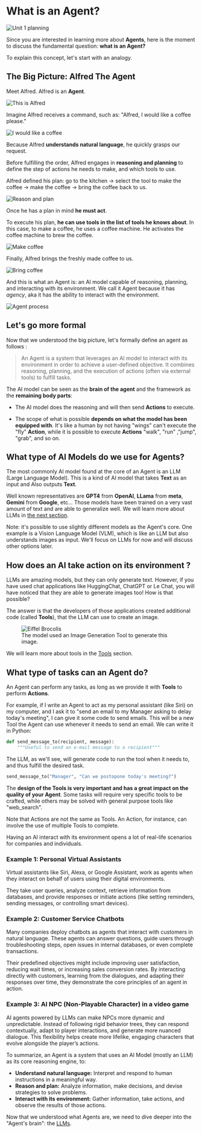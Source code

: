 # What is an Agent?

<img src="https://huggingface.co/datasets/agents-course/course-images/resolve/main/en/unit1/unit1-whiteboard-start.jpg" alt="Unit 1 planning"/>

Since you are interested in learning more about **Agents**, here is the moment to discuss the fundamental question: **what is an Agent?**

To explain this concept, let's start with an analogy.

## The Big Picture: Alfred The Agent

Meet Alfred. Alfred is an **Agent**.

<img src="https://huggingface.co/datasets/agents-course/course-images/resolve/main/en/unit1/this-is-alfred.jpg" alt="This is Alfred"/>

Imagine Alfred receives a command, such as: "Alfred, I would like a coffee please."

<img src="https://huggingface.co/datasets/agents-course/course-images/resolve/main/en/unit1/coffee-please.jpg" alt="I would like a coffee"/>

Because Alfred **understands natural language**, he quickly grasps our request.

Before fulfilling the order, Alfred engages in **reasoning and planning** to define the step of actions he needs to make, and which tools to use.

Alfred defined his plan: go to the kitchen -> select the tool to make the coffee -> make the coffee -> bring the coffee back to us. 

<img src="https://huggingface.co/datasets/agents-course/course-images/resolve/main/en/unit1/reason-and-plan.jpg" alt="Reason and plan"/>

Once he has a plan in mind **he must act**. 

To execute his plan, **he can use tools in the list of tools he knows about**. In this case, to make a coffee, he uses a coffee machine. He activates the coffee machine to brew the coffee.

<img src="https://huggingface.co/datasets/agents-course/course-images/resolve/main/en/unit1/make-coffee.jpg" alt="Make coffee"/>

Finally, Alfred brings the freshly made coffee to us.

<img src="https://huggingface.co/datasets/agents-course/course-images/resolve/main/en/unit1/bring-coffee.jpg" alt="Bring coffee"/>

And this is what an Agent is: an AI model capable of reasoning, planning, and interacting with its environment. We call it Agent because it has _agency_, aka it has the ability to interact with the environment.


<img src="https://huggingface.co/datasets/agents-course/course-images/resolve/main/en/unit1/process.jpg" alt="Agent process"/>

<!-- Maybe step 2 could be: select tools, then Step 3: Act -->

## Let's go more formal

Now that we understood the big picture, let's formally define an agent as follows :

> An Agent is a system that leverages an AI model to interact with its environment in order to achieve a user-defined objective. It combines reasoning, planning, and the execution of actions (often via external tools) to fulfill tasks.

The AI model can be seen as the **brain of the agent** and the framework as the **remaining body parts**:

- The AI model does the reasoning and will then send **Actions** to execute.

- The scope of what is possible **depends on what the model has been equipped with**. It's like a human by not having "wings" can't execute the "fly" **Action**, while it is possible to execute **Actions** "walk", "run" ,"jump", "grab", and so on.

## What type of AI Models do we use for Agents?

The most commonly AI model found at the core of an Agent is an LLM (Large Language Model). This is a kind of AI model that takes **Text** as an input and Also outputs **Text**.

Well known representatives are **GPT4** from **OpenAI**, **LLama** from **meta**, **Gemini** from **Google**, etc... Those models have been trained on a very vast amount of text and are able to generalize well. We will learn more about LLMs in [the next section](what-are-llms).

Note: it's possible to use slightly different models as the Agent's core. One example is a Vision Language Model (VLM), which is like an LLM but also understands images as input. We'll focus on LLMs for now and will discuss other options later.


## How does an AI take action on its environment ?

LLMs are amazing models, but they can only generate text. However, if you have used chat applications like HuggingChat, ChatGPT or Le Chat, you will have noticed that they are able to generate images too! How is that possible?

The answer is that the developers of those applications created additional code (called **Tools**), that the LLM can use to create an image.

<figure>
<img src="https://huggingface.co/datasets/agents-course/course-images/resolve/main/en/unit1/eiffel_brocolis.jpg" alt="Eiffel Brocolis"/>
<figcaption>The model used an Image Generation Tool to generate this image.
</figcaption>
</figure>

We will learn more about tools in the [Tools](tools) section.


## What type of tasks can an Agent do?

An Agent can perform any tasks, as long as we provide it with **Tools** to perform **Actions**.

For example, if I write an Agent to act as my personal assistant (like Siri) on my computer, and I ask it to "send an email to my Manager asking to delay today's meeting", I can give it some code to send emails. This will be a new Tool the Agent can use whenever it needs to send an email. We can write it in Python:

```python
def send_message_to(recipient, message):
    """Useful to send an e-mail message to a recipient"""
```

The LLM, as we'll see, will generate code to run the tool when it needs to, and thus fulfill the desired task.

```python
send_message_to("Manager", "Can we postopone today's meeting?")
```

The **design of the Tools is very important and has a great impact on the quality of your Agent**. Some tasks will require very specific tools to be crafted, while others may be solved with general purpose tools like "web_search".

Note that Actions are not the same as Tools. An Action, for instance, can involve the use of multiple Tools to complete.

Having an AI interact with its environment opens a lot of real-life scenarios for companies and individuals.

### Example 1: Personal Virtual Assistants

Virtual assistants like Siri, Alexa, or Google Assistant, work as agents when they interact on behalf of users using their digital environments.

They take user queries, analyze context, retrieve information from databases, and provide responses or initiate actions (like setting reminders, sending messages, or controlling smart devices).

### Example 2: Customer Service Chatbots

Many companies deploy chatbots as agents that interact with customers in natural language. These agents can answer questions, guide users through troubleshooting steps, open issues in internal databases, or even complete transactions.

Their predefined objectives might include improving user satisfaction, reducing wait times, or increasing sales conversion rates. By interacting directly with customers, learning from the dialogues, and adapting their responses over time, they demonstrate the core principles of an agent in action.


### Example 3: AI NPC (Non-Playable Character) in a video game

AI agents powered by LLMs can make NPCs more dynamic and unpredictable. Instead of following rigid behavior trees, they can respond contextually, adapt to player interactions, and generate more nuanced dialogue. This flexibility helps create more lifelike, engaging characters that evolve alongside the player’s actions.

To summarize, an Agent is a system that uses an AI Model (mostly an LLM) as its core reasoning engine, to:

- **Understand natural language:**  Interpret and respond to human instructions in a meaningful way.
- **Reason and plan:** Analyze information, make decisions, and devise strategies to solve problems.
- **Interact with its environment:**  Gather information, take actions, and observe the results of those actions.

Now that we understood what Agents are, we need to dive deeper into the "Agent's brain": the [LLMs](what-are-llms).
